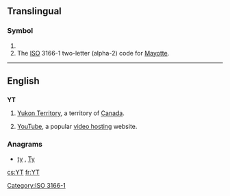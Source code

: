 {{also|yT|yt|.yt}}
==Translingual==

===Symbol===
{{infl|mul|symbol}}

# {{SI-unit-abb|yotta|tesla|[[magnetic flux density]]}}
# The [[ISO]] 3166-1 two-letter (alpha-2) code for [[Mayotte]].

[[Category:ISO 3166-1]]

----

==English==

==={{abbreviation}}===
'''YT'''

# [[Yukon Territory]], a territory of [[Canada]].
# {{internet}} [[YouTube]], a popular [[video hosting]] website.

===Anagrams===
* [[ty#English|ty]] , [[Ty#English|Ty]]


[[cs:YT]]
[[fr:YT]]